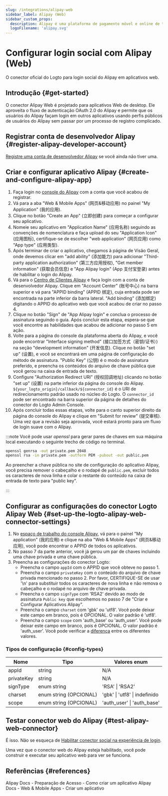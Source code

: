 ```yaml
---
slug: /integrations/alipay-web
sidebar_label: Alipay (Web)
sidebar_custom_props:
  description: Alipay é uma plataforma de pagamento móvel e online de terceiros.
  logoFilename: 'alipay.svg'
---
```



# Configurar login social com Alipay (Web)

O conector oficial do Logto para login social do Alipay em aplicativos web.

<GuideTip />

## Introdução \{#get-started}

O conector Alipay Web é projetado para aplicativos Web de desktop. Ele aproveita o fluxo de autenticação OAuth 2.0 do Alipay e permite que os usuários do Alipay façam login em outros aplicativos usando perfis públicos de usuários do Alipay sem passar por um processo de registro complicado.

## Registrar conta de desenvolvedor Alipay \{#register-alipay-developer-account}

[Registre uma conta de desenvolvedor Alipay](https://certifyweb.alipay.com/certify/reg/guide#/) se você ainda não tiver uma.

## Criar e configurar aplicativo Alipay \{#create-and-configure-alipay-app}

1. Faça login no [console do Alipay](https://open.alipay.com/) com a conta que você acabou de registrar.
2. Vá para a aba "Web & Mobile Apps" (网页&移动应用) no painel "My Application" (我的应用).
3. Clique no botão "Create an App" (立即创建) para começar a configurar seu aplicativo.
4. Nomeie seu aplicativo em "Application Name" (应用名称) seguindo as convenções de nomenclatura e faça upload do seu "Application Icon" (应用图标), certifique-se de escolher "web application" (网页应用) como "App type" (应用类型).
5. Após terminar de criar o aplicativo, chegamos à página de Visão Geral, onde devemos clicar em "add ability" (添加能力) para adicionar "Third-party application authorization" (第三方应用授权), "Get member information" (获取会员信息) e "App Alipay login" (App 支付宝登录) antes de habilitar o login do Alipay.
6. Vá para o [Centro de Clientes Alipay](https://b.alipay.com/index2.htm) e faça login com a conta de desenvolvedor Alipay. Clique em "Account Center" (账号中心) na barra superior e vá para "APPID binding" (APPID 绑定), cuja entrada pode ser encontrada na parte inferior da barra lateral. "Add binding" (添加绑定) digitando o APPID do aplicativo web que você acabou de criar no passo 4.
7. Clique no botão "Sign" de "App Alipay login" e conclua o processo de assinatura seguindo o guia. Após concluir esta etapa, espera-se que você encontre as habilidades que acabou de adicionar no passo 5 em ação.
8. Volte para a página do console da plataforma aberta do Alipay, e você pode encontrar "Interface signing method" (接口加签方式（密钥/证书）) na seção "development information" (开发信息). Clique no botão "set up" (设置), e você se encontrará em uma página de configuração do método de assinatura. "Public Key" (公钥) é o modo de assinatura preferido, e preencha os conteúdos do arquivo de chave pública que você gerou na caixa de entrada de texto.
9. Configure "Authorization Redirect URI" (授权回调地址) clicando no botão "set up" (设置) na parte inferior da página do console do Alipay. `${your_logto_origin}/callback/${connector_id}` é o URI de redirecionamento padrão usado no núcleo do Logto. O `connector_id` pode ser encontrado na barra superior da página de detalhes do conector do Logto Admin Console.
10. Após concluir todas essas etapas, volte para o canto superior direito da página do console do Alipay e clique em "Submit for review" (提交审核). Uma vez que a revisão seja aprovada, você estará pronto para um fluxo de login suave com o Alipay.

:::note
Você pode usar _openssl_ para gerar pares de chaves em sua máquina local executando o seguinte trecho de código no terminal.

```bash
openssl genrsa -out private.pem 2048
openssl rsa -in private.pem -outform PEM -pubout -out public.pem
```

Ao preencher a chave pública no site de configuração do aplicativo Alipay, você precisa remover o cabeçalho e o rodapé de `public.pem`, excluir todos os caracteres de nova linha e colar o restante do conteúdo na caixa de entrada de texto para "public key".

:::

## Configurar as configurações do conector Logto Alipay Web \{#set-up-the-logto-alipay-web-connector-settings}

1. No [espaço de trabalho do console Alipay](https://open.alipay.com/dev/workspace), vá para o painel "My application" (我的应用) e clique na aba "Web & Mobile Apps" (网页&移动应用), você pode encontrar o APPID de todos os aplicativos.
2. No passo 7 da parte anterior, você já gerou um par de chaves incluindo uma chave privada e uma chave pública.
3. Preencha as configurações do conector Logto:
   - Preencha o campo `appId` com o APPID que você obteve no passo 1.
   - Preencha o campo `privateKey` com o conteúdo do arquivo de chave privada mencionado no passo 2. Por favor, CERTIFIQUE-SE de usar '\n' para substituir todos os caracteres de nova linha e não remova o cabeçalho e o rodapé no arquivo de chave privada.
   - Preencha o campo `signType` com 'RSA2' devido ao modo de assinatura `Public key` que escolhemos no passo 7 de "Criar e Configurar Aplicativos Alipay".
   - Preencha o campo `charset` com 'gbk' ou 'utf8'. Você pode deixar este campo em branco, pois é OPCIONAL. O valor padrão é 'utf8'.
   - Preencha o campo `scope` com 'auth_base' ou 'auth_user'. Você pode deixar este campo em branco, pois é OPCIONAL. O valor padrão é 'auth_user'. Você pode verificar a [diferença](https://opendocs.alipay.com/fw/api/105942) entre os diferentes valores.

### Tipos de configuração \{#config-types}

| Nome       | Tipo                   | Valores enum                |
| ---------- | ---------------------- | --------------------------- |
| appId      | string                 | N/A                         |
| privateKey | string                 | N/A                         |
| signType   | enum string            | 'RSA' \| 'RSA2'             |
| charset    | enum string (OPCIONAL) | 'gbk' \| 'utf8' \| indefinido |
| scope      | enum string (OPCIONAL) | 'auth_user' \| 'auth_base'  |

## Testar conector web do Alipay \{#test-alipay-web-connector}

É isso. Não se esqueça de [Habilitar conector social na experiência de login](/connectors/social-connectors/#enable-social-sign-in).

Uma vez que o conector web do Alipay esteja habilitado, você pode construir e executar seu aplicativo web para ver se funciona.

## Referências \{#references}

<Url href="https://opendocs.alipay.com/support/01rau6">
  Alipay Docs - Preparação de Acesso - Como criar um aplicativo
</Url>

<Url href="https://opendocs.alipay.com/open/200/105310">
  Alipay Docs - Web & Mobile Apps - Criar um aplicativo
</Url>